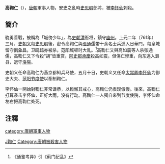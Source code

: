 '''高鞫仁'''（{{bd|?||?|}}），[[唐朝|唐朝]]軍事人物，安史之亂時[[史思明|史思明]]部將，被[[李怀仙|李怀仙]]刺殺。

==簡介==
骁勇善戰，被稱為「城傍少年」，為[[史朝清|史朝清]]衙将，鎮守[[幽州|幽州]]。上元二年（761年）三月，[[史朝义|史朝义]]殺[[史思明|史思明]]後，密令高鞫仁與[[張通儒|張通儒]]带十余名士兵進入日華門，殺皇城留守[[劉象昌|劉象昌]]，[[卫鸣鹤|卫鸣鹤]]亦被杀，[[范阳|范阳]]城顿时大乱。<ref>《通鉴考异》引《蓟门纪乱》</ref>高鞫仁又與高如震等人杀张通儒，高鞫仁又下令殺“胡”皆重赏，[[阿史那承慶|阿史那承慶]]殺高如震，但傷亡慘重，向东逃入潞县，退守[[洛陽|洛陽]]。

史朝义任命高鞫仁为燕京都知兵马使，五月十日，史朝义又任命[[太常卿|太常卿]][[李怀仙|李怀仙]]为御史大夫、[[范阳节度使|范阳节度使]]以牽制鞫仁。

李怀仙一開始對鞫仁非常谦恭，以鬆懈其戒心，高鞫仁仍表现傲慢。後來，高鞫仁打算袭击李怀仙，正好大雨，没有行动。高鞫仁一人獨自來到节度使院，李怀仙命左右把高鞫仁处死。

== 注釋 ==
{{reflist}}

{{DEFAULTSORT:G高鞫仁}}
[[Category:高姓|J鞫仁]]
[[category:唐朝軍事人物|category:唐朝軍事人物]]
[[Category:唐朝被殺害人物|Category:唐朝被殺害人物]]